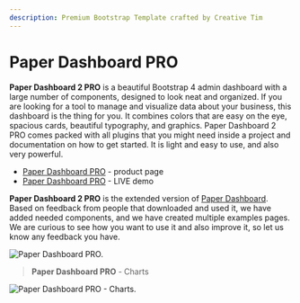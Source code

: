 ```yaml
---
description: Premium Bootstrap Template crafted by Creative Tim
---
```


# Paper Dashboard PRO

**Paper Dashboard 2 PRO** is a beautiful Bootstrap 4 admin dashboard with a large number of components, designed to look neat and organized. If you are looking for a tool to manage and visualize data about your business, this dashboard is the thing for you. It combines colors that are easy on the eye, spacious cards, beautiful typography, and graphics. Paper Dashboard 2 PRO comes packed with all plugins that you might need inside a project and documentation on how to get started. It is light and easy to use, and also very powerful.

- [Paper Dashboard PRO](https://bit.ly/3w2TH1W) - product page
- [Paper Dashboard PRO](https://bit.ly/3bpvlrq) - LIVE demo

**Paper Dashboard 2 PRO** is the extended version of [Paper Dashboard](paper-dashboard.md). Based on feedback from people that downloaded and used it, we have added needed components, and we have created multiple examples pages. We are curious to see how you want to use it and also improve it, so let us know any feedback you have.

![Paper Dashboard PRO.](../../../static/assets/paper-dashboard-pro.jpg)

> **Paper Dashboard PRO** - Charts

![Paper Dashboard PRO - Charts.](../../../static/assets/paper-dashboard-pro-charts.jpg)
